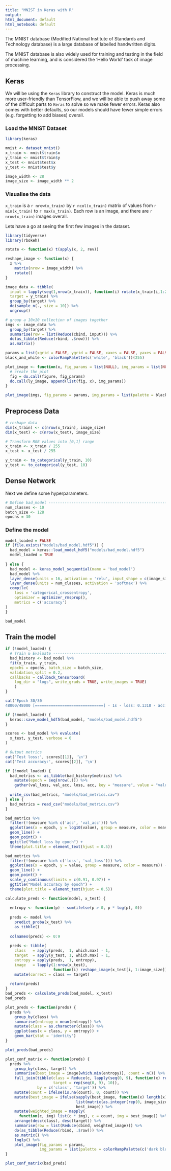 ```yaml
---
title: "MNIST in Keras with R"
output:
html_document: default
html_notebook: default
---
```

  
  The MNIST database (Modified National Institute of Standards and Technology database) is a large database of labelled handwritten digits.

The MNIST database is also widely used for training and testing in the field of machine learning, and is considered the 'Hello World' task of image processing.

## Keras

We will be using the `Keras` library to construct the model. Keras is much more user-friendly than TensorFlow, and we will be able to push away some of the difficult parts to `Keras` to solve so we make fewer errors. Keras also comes with better defaults, so our models should have fewer simple errors (e.g. forgetting to add biases) overall.

### Load the MNIST Dataset

```r
library(keras)

mnist <- dataset_mnist()
x_train <- mnist$train$x
y_train <- mnist$train$y
x_test <- mnist$test$x
y_test <- mnist$test$y

image_width <- 28
image_size <- image_width ** 2
```

### Visualise the data

`x_train` is a `r nrow(x_train)` by `r ncol(x_train)` matrix of values from `r min(x_train)` to `r max(x_train)`. Each row is an image, and there are `r nrow(x_train)` images overall.

Lets have a go at seeing the first few images in the dataset.

```r
library(tidyverse)
library(rbokeh)

rotate <- function(x) t(apply(x, 2, rev))

reshape_image <- function(x) {
  x %>%
    matrix(nrow = image_width) %>%
    rotate()
}

image_data <- tibble(
  input = lapply(seq(1,nrow(x_train)), function(i) rotate(x_train[i,1:28, 1:28])),
  target = y_train) %>%
  group_by(target) %>%
  do(sample_n(., size = 10)) %>%
  ungroup()

# group a 10x10 collection of images together
imgs <- image_data %>%
  group_by(target) %>%
  summarise(row = list(Reduce(cbind, input))) %>%
  do(as_tibble(Reduce(rbind, .$row))) %>%
  as.matrix()

params = list(xgrid = FALSE, ygrid = FALSE, xaxes = FALSE, yaxes = FALSE, tools = NULL)
black_and_white <- colorRampPalette(c('white', 'black'))(255)

plot_image <- function(x, fig_params = list(NULL), img_params = list(NULL)) {
  # create the plot
  fig = do.call(figure, fig_params)
  do.call(ly_image, append(list(fig, x), img_params))
}

plot_image(imgs, fig_params = params, img_params = list(palette = black_and_white))
```

## Preprocess Data

```r
# reshape data
dim(x_train) <- c(nrow(x_train), image_size)
dim(x_test) <- c(nrow(x_test), image_size)

# Transform RGB values into [0,1] range
x_train <- x_train / 255
x_test <- x_test / 255

y_train <- to_categorical(y_train, 10)
y_test <- to_categorical(y_test, 10)
```

## Dense Network

Next we define some hyperparameters.
```r
# Define bad_model -----------------------------------------------------------
num_classes <- 10
batch_size <- 128
epochs = 30
```

### Define the model
```r
model_loaded = FALSE
if (file.exists("models/bad_model.hdf5")) {
  bad_model = keras::load_model_hdf5("models/bad_model.hdf5")
  model_loaded = TRUE
  
} else {
  bad_model <- keras_model_sequential(name = 'bad_model') 
  bad_model %>% 
  layer_dense(units = 16, activation = 'relu', input_shape = c(image_size)) %>% 
  layer_dense(units = num_classes, activation = 'softmax') %>%
  compile(
    loss = 'categorical_crossentropy',
    optimizer = optimizer_rmsprop(),
    metrics = c('accuracy')
)
}
```

```r
bad_model
```

## Train the model

```r
if (!model_loaded) {
  # Train & Evaluate -------------------------------------------------------
  bad_history <- bad_model %>%
  fit(x_train, y_train, 
  epochs = epochs, batch_size = batch_size, 
  validation_split = 0.2,
  callbacks = callback_tensorboard(
    log_dir = "logs", write_grads = TRUE, write_images = TRUE)
    )
}
```

```r
cat("Epoch 30/30
48000/48000 [==============================] - 1s - loss: 0.1318 - acc: 0.9620 - val_loss: 0.1763 - val_acc: 0.9513")
```


```r
if (!model_loaded) {
  keras::save_model_hdf5(bad_model, "models/bad_model.hdf5")
}
```


```r
scores <- bad_model %>% evaluate(
  x_test, y_test, verbose = 0
)

# Output metrics
cat('Test loss:', scores[[1]], '\n')
cat('Test accuracy:', scores[[2]], '\n')
```

```r
if (!model_loaded) {
  bad_metrics <- as_tibble(bad_history$metrics) %>%
    mutate(epoch = seq(nrow(.))) %>%
    gather(val_loss, val_acc, loss, acc, key = "measure", value = "value")
  
  write_csv(bad_metrics, "models/bad_metrics.cav")
} else {
  bad_metrics = read_csv("models/bad_metrics.csv")
}

bad_metrics %>%
  filter(!(measure %in% c('acc', 'val_acc'))) %>%
  ggplot(aes(x = epoch, y = log10(value), group = measure, color = measure)) +
  geom_line() +
  geom_point() +
  ggtitle("Model loss by epoch") +
  theme(plot.title = element_text(hjust = 0.5))
```

```r
bad_metrics %>%
  filter(!(measure %in% c('loss', 'val_loss'))) %>%
  ggplot(aes(x = epoch, y = value, group = measure, color = measure)) +
  geom_line() +
  geom_point() +
  scale_y_continuous(limits = c(0.91, 0.97)) +
  ggtitle("Model accuracy by epoch") +
  theme(plot.title = element_text(hjust = 0.5))
```

```r
calculate_preds <- function(model, x_test) {
  
  entropy <- function(p) - sum(ifelse(p > 0, p * log(p), 0))
  
  preds <- model %>%
    predict_proba(x_test) %>%
    as_tibble()
  
  colnames(preds) <- 0:9
  
  preds <- tibble(
    class   = apply(preds,  1, which.max) - 1,
    target  = apply(y_test, 1, which.max) - 1,
    entropy = apply(preds,  1, entropy),
    image   = lapply(1:nrow(x_test), 
                     function(i) reshape_image(x_test[i, 1:image_size]))) %>%
    mutate(correct = class == target)
  
  return(preds)
}
bad_preds <- calculate_preds(bad_model, x_test)
bad_preds
```

```r
plot_preds <- function(preds) {
  preds %>%
    group_by(class) %>%
    summarise(entropy = mean(entropy)) %>%
    mutate(class = as.character(class)) %>%
    ggplot(aes(x = class, y = entropy)) +
    geom_bar(stat = 'identity')
}

plot_preds(bad_preds)
```

```r
plot_conf_matrix <- function(preds) {
  preds %>%
    group_by(class, target) %>%
    summarise(best_image = image[which.min(entropy)], count = n()) %>%
    full_join(tibble(class = Reduce(c, lapply(seq(0, 9), function(x) rep(x, 10))),
                     target = rep(seq(0, 9), 10)),
              by = c('class', 'target')) %>%
    mutate(count = ifelse(is.na(count), 0, count)) %>%
    mutate(best_image = ifelse(sapply(best_image, function(x) length(x) == 0), 
                               list(matrix(as.integer(rep(0, image_size)), nrow = image_width)), 
                               best_image)) %>% 
    mutate(weighted_image = mapply(
      function(c, img) list(c * img), c = count, img = best_image)) %>%
    arrange(desc(class), desc(target)) %>%
    summarise(row = list(Reduce(cbind, weighted_image))) %>%
    do(as_tibble(Reduce(rbind, .$row))) %>%
    as.matrix() %>%
    log1p() %>%
    plot_image(fig_params = params, 
               img_params = list(palette = colorRampPalette(c('dark blue', 'green', 'yellow', 'orange', 'dark red'))(100)))
}

plot_conf_matrix(bad_preds)
```





























